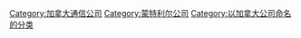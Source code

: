 [[Category:加拿大通信公司|Category:加拿大通信公司]]
[[Category:蒙特利尔公司|Category:蒙特利尔公司]]
[[Category:以加拿大公司命名的分类|Category:以加拿大公司命名的分类]]